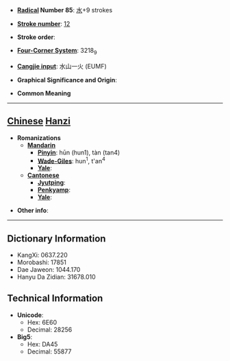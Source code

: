 * '''[[Wiktionary:Chinese radical index| Radical]] Number 85''': [[Wiktionary:Chinese radical index 水|水]]+9 strokes

* '''[[Wiktionary:Chinese total strokes index|Stroke number]]''': [[Wiktionary:Chinese total strokes index 12|12]]

* '''Stroke order''': 

* '''[[Wiktionary:Chinese four corner index|Four-Corner System]]''': 3218<sub>9</sub>

* '''[[Wiktionary:Chinese Cangjie index|Cangjie input]]''': 水山一火 (EUMF)

* '''Graphical Significance and Origin''': 

* '''Common Meaning'''

----

== [[Chinese]] [[Hanzi]] ==

* '''Romanizations'''
** '''[[Mandarin]]'''
*** '''[[Pinyin]]''': hūn (hun1), tàn (tan4)
*** '''[[Wade-Giles]]''': hun<sup>1</sup>, t'an<sup>4</sup>
*** '''[[Yale]]''': 
** '''[[Cantonese]]'''
*** '''[[Jyutping]]''':
*** '''[[Penkyamp]]''': 
*** '''[[Yale]]''': 

* '''Other info''': 

----

== Dictionary Information ==

* KangXi: 0637.220
* Morobashi: 17851
* Dae Jaweon: 1044.170
* Hanyu Da Zidian: 31678.010

== Technical Information ==

* '''Unicode''':
** Hex: 6E60
** Decimal: 28256
* '''Big5''':
** Hex: DA45
** Decimal: 55877